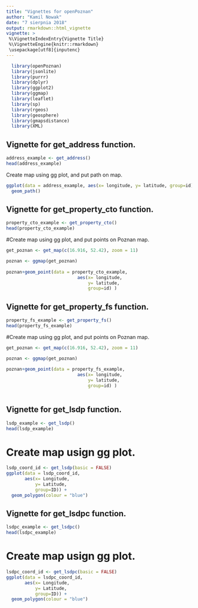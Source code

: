 ```yaml
---
title: "Vignettes for openPoznan"
author: "Kamil Nowak"
date: "7 sierpnia 2018"
output: rmarkdown::html_vignette
vignette: >
 %\VignetteIndexEntry{Vignette Title}
 %\VignetteEngine{knitr::rmarkdown}
 \usepackage[utf8]{inputenc} 
---
```


```r
  library(openPoznan)
  library(jsonlite)
  library(purrr)
  library(dplyr)
  library(ggplot2)
  library(ggmap)
  library(leaflet)
  library(sp)
  library(rgeos)
  library(geosphere)
  library(gmapsdistance)
  library(XML)
```

## Vignette for get_address function.

```r
address_example <- get_address()
head(address_example)
```

Create map using gg plot, and put path on map.
```r

ggplot(data = address_example, aes(x= longitude, y= latitude, group=id)) +
  geom_path()
```
## Vignette for get_property_cto function.

```r
property_cto_example <- get_property_cto()
head(property_cto_example)

```

#Create map using gg plot, and put points on Poznan map.
```r
get_poznan <- get_map(c(16.916, 52.42), zoom = 11) 

poznan <- ggmap(get_poznan)
  
poznan+geom_point(data = property_cto_example,
                           aes(x= longitude,
                               y= latitude,
                               group=id) ) 
```



## Vignette for get_property_fs function.

```r
property_fs_example <- get_property_fs()
head(property_fs_example)

```
#Create map using gg plot, and put points on Poznan map.
```r
get_poznan <- get_map(c(16.916, 52.42), zoom = 11) 

poznan <- ggmap(get_poznan)
  
poznan+geom_point(data = property_fs_example,
                           aes(x= longitude,
                               y= latitude,
                               group=id) ) 
  


```
## Vignette for get_lsdp function.

```r
lsdp_example <- get_lsdp()
head(lsdp_example)

```

# Create map usign gg plot.
```r
lsdp_coord_id <- get_lsdp(basic = FALSE)
ggplot(data = lsdp_coord_id,
       aes(x= Longitude,
           y= Latitude,
           group=ID)) +
  geom_polygon(colour = "blue")
```



## Vignette for get_lsdpc function.

```r
lsdpc_example <- get_lsdpc()
head(lsdpc_example)

```

# Create map usign gg plot.
```r
lsdpc_coord_id <- get_lsdpc(basic = FALSE)
ggplot(data = lsdpc_coord_id,
       aes(x= Longitude,
           y= Latitude,
           group=ID)) +
  geom_polygon(colour = "blue")
```

